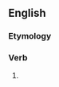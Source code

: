 ==English==

===Etymology===
{{suffix|en|breathe|eth|nocat=1}}

===Verb===
{{head|en|verb form}}

# {{en-archaic third-person singular of|breathe}}